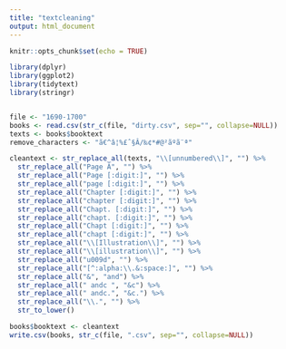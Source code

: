 ```yaml
---
title: "textcleaning"
output: html_document
---
```


```r
knitr::opts_chunk$set(echo = TRUE)
```

```r
library(dplyr)
library(ggplot2)
library(tidytext)
library(stringr)
```
```r

```

```r
file <- "1690-1700"
books <- read.csv(str_c(file, "dirty.csv", sep="", collapse=NULL))
texts <- books$booktext
remove_characters <- "ã€^â¦%£ˆ§Â/‰¢*#@²ãºã¨ª"

cleantext <- str_replace_all(texts, "\\[unnumbered\\]", "") %>%
  str_replace_all("Page Â", "") %>%
  str_replace_all("Page [:digit:]", "") %>%
  str_replace_all("page [:digit:]", "") %>%
  str_replace_all("Chapter [:digit:]", "") %>%
  str_replace_all("chapter [:digit:]", "") %>%
  str_replace_all("Chapt. [:digit:]", "") %>%
  str_replace_all("chapt. [:digit:]", "") %>%
  str_replace_all("Chapt [:digit:]", "") %>%
  str_replace_all("chapt [:digit:]", "") %>%
  str_replace_all("\\[Illustration\\]", "") %>%
  str_replace_all("\\[illustration\\]", "") %>%
  str_replace_all("u009d", "") %>%
  str_replace_all("[^:alpha:\\.&:space:]", "") %>%
  str_replace_all("&", "and") %>%
  str_replace_all(" andc ", "&c") %>%
  str_replace_all(" andc.", "&c.") %>%
  str_replace_all("\\.", "") %>%
  str_to_lower()

books$booktext <- cleantext
write.csv(books, str_c(file, ".csv", sep="", collapse=NULL))
```
